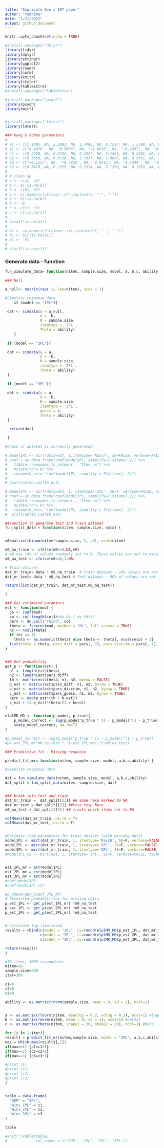 ```yaml
---
title: "Replicate Ben's IRT paper"
author: "radhika"
date: "1/21/2021"
output: github_document
---
```




```r
knitr::opts_chunk$set(echo = TRUE)
```


```r

#install.packages("dplyr")
library(tidyr)
library(dplyr)
library(stringr) 
library(ggplot2)
library(readr)
library(norm)
library(knitr)
library(styler)
library(kableExtra)
#install.packages("kableExtra")

#install.packages("psych")
library(psych)
library(mirt)


#install.packages("lmtest")
library(lmtest)
```

```r

### Kang & Cohen parameters
# 
# a1 <- c(1.1005, NA, 2.2093, NA, 1.4493, NA, 0.7514, NA, 1.5789, NA, 0.6425, NA, 1.6254, NA, 1.3415, NA, 0.918, NA, 1.8027, NA, 0.8159, NA, 0.9375, NA, 0.9126, NA, 1.9395, NA, 0.3746, NA, 0.673, NA, 0.4166, NA, 1.2093, NA, 0.9486, NA, 1.4916)
# b1 <- c("0.4078", NA, "0.5696", NA, "–1.0610", NA, "–0.2437", NA, "0.3206", NA, "–1.3762", NA, "–0.9800", NA, "–0.6881", NA, "–0.3526", NA, "0.2400", NA, "0.5917", NA, "1.8891", NA, "–0.2690", NA, "0.3673", NA, "–0.9681", NA, "–1.2601", NA, "0.5225", NA, "–1.3356", NA, "0.9515", NA, "0.9811")
# c1 <- c(0.2228, NA, 0.2332, NA, 0.2337, NA, 0.1445, NA, 0.2581, NA, 0.2712, NA, 0.1232, NA, 0.1954, NA, 0.2709, NA, 0.2984, NA, 0.0587, NA, 0.1405, NA, 0.2339, NA, 0.2387, NA, 0.3527, NA, 0.1206, NA, 0.1244, NA, 0.1167, NA, 0.2787, NA, 0.1923)
# a2 <- c(0.5659, NA, 0.6128, NA, 1.1037, NA, 1.9886, NA, 0.5691, NA, 1.0346, NA, 1.1384, NA, 3.3488, NA, 2.6306, NA, 0.6652, NA, 1.0342, NA, 1.0163, NA, 1.2945, NA, 1.6521, NA, 0.9696, NA, 1.2369, NA, 0.7812, NA, 0.7728, NA, 0.5441, NA, 1.4025)
# b2 <- c("–0.1257", NA, "–0.7826", NA, "0.0615", NA, "0.4244", NA, "–0.7350", NA, "0.9836", NA, "–1.2651", NA, "–0.2252", NA, "–0.6576", NA, "1.7007", NA, "1.0805", NA, "–2.0452", NA, "0.1627", NA, "0.0573", NA, "1.2171", NA, "2.1226", NA, "0.4228", NA, "–0.1656", NA, "–0.2055", NA, "1.2841")
# c2 <- c(0.3426, NA, 0.1925, NA, 0.2324, NA, 0.1396, NA, 0.2059, NA, 0.3124, NA, 0.1832, NA, 0.1811, NA, 0.2537, NA, 0.2184, NA, 0.2261, NA, 0.3464, NA, 0.1455, NA, 0.3861, NA, 0.1046, NA, 0.1656, NA, 0.2696, NA, 0.178, NA, 0.1961, NA, 0.2917)
# 
# # clean up
# a <- c(a1, a2)
# a <- a[!is.na(a)]
# b <- c(b1, b2)
# b <- as.numeric(stringr::str_replace(b, "–", "-"))
# b <- b[!is.na(b)]
# b <- -b
# c <- c(c1, c2)
# c <- c[!is.na(c)]
# 
# a1=a1[!is.na(a1)]
# 
# b1 <- as.numeric(stringr::str_replace(b1, "–", "-"))
# b1 <- b1[!is.na(b1)]
# b1 <- -b1
# 
# c1=c1[!is.na(c1)]

```


### Generate data - function

```r
fun_simulate_data= function(nitem, sample.size, model, a, b,c, ability) {

### Null

a_null<- matrix(rep( 1, len=nitem), ncol = 1)

#Simulate response data 
 	if (model == "1PL"){

 dat <- simdata(a = a_null, 
                d = -b, 
                N = sample.size, 
                itemtype = '2PL', 
                Theta = ability)
 	}
 
 if (model == "2PL"){

 dat <- simdata(a = a, 
                d = -b, 
                N = sample.size, 
                itemtype = '2PL', 
                Theta = ability)
 }
 
 if (model == "3PL"){

 dat <- simdata(a = a, 
                d = -b, 
                N = sample.size, 
                itemtype = '3PL', 
                guess = c, 
                Theta = ability)
 }

  return(dat)
  
 }

#Check if dataset is correctly generated

# model1PL <- mirt(data=dat, 1,itemtype='Rasch', SE=FALSE, verbose=FALSE, technical = list(NCYCLES=5000))
# coef = as.data.frame(coef(model1PL, simplify=T)$items[,2]) %>%
#   tibble::rownames_to_column(., "Item no") %>%
#   mutate("b"= b) %>%
#   rename(b_est= "coef(model1PL, simplify = T)$items[, 2]")
# 
# plot(coef$b,coef$b_est)

# model3PL <- mirt(data=dat, 1, itemtype='3PL', SE=F, verbose=FALSE, technical = list(NCYCLES=5000))
# coef = as.data.frame(coef(model3PL, simplify=T)$items[,2]) %>%
#   tibble::rownames_to_column(., "Item no") %>%
#   mutate("b"= b) %>%
#   rename(b_est= "coef(model3PL, simplify = T)$items[, 2]")
#  plot(coef$b,coef$b_est)


```


```r
##Function to generate test and train dataset
fun_split_data = function(nitem, sample.size, data) {


m0=matrix(rbinom(nitem*sample.size, 1, .9), ncol=nitem)

m0_na_train <- ifelse(m0==0,NA,m0)
# m0 has 10% of values randomly set to 0. These values are set to missing
m0_na_test <- ifelse(m0==0,1,NA)

# Train dataset
dat_mr_train= data * m0_na_train  # Train dataset - 10% values are set to NA
dat_mr_test= data * m0_na_test # Test dataset - 90% of values are set to NA, keep the 10% values dropped from train

return(list(dat_mr_train, dat_mr_test,m0_na_test))

}
```



```r
### Get estimated paramters
est <- function(mod) {
  co <- coef(mod)
  co <- co[-length(co)]#why do i do this?
  pars <- do.call("rbind", co)
  theta <- fscores(mod, method = "ML", full.scores = TRUE)  
  nc <- ncol(theta)
  if (nc == 1) 
    theta <- as.numeric(theta) else theta <- theta[, ncol(resp) + 1]
  list(theta = theta, pars_diff = pars[, 2], pars_discrim = pars[, 1], pars_guess=pars[,3])
}


### Get probability
get_p <- function(est) {
  n1 <- length(est$theta)
  n2 <- length(est$pars_diff)
  th <- matrix(est$theta, n1, n2, byrow = FALSE)
  b_est <- matrix(est$pars_diff, n1, n2, byrow = TRUE)
  a_est <- matrix(est$pars_discrim, n1, n2, byrow = TRUE)
  c_est <- matrix(est$pars_guess, n1, n2, byrow = TRUE)
  kern <- exp(a_est*(th + b_est))
  c_est + (1-c_est)*(kern/(1 + kern))
}

elplMR_MD <- function(p_model, p_true){
	p_model_correct <- log(p_model^p_true * (1 - p_model)^(1 - p_true))
	sum(p_model_correct, na.rm=T)
}

#p_model_correct <- log(p_model^p_true * (1 - p_model)^(1 - p_true))
#p= est_3PL_mr^m0_na_test * (1-est_3PL_mr) (1-m0_na_test)

```


```r

### Predictive fit - Missing response

predict_fit_mr= function(nitem, sample.size, model, a,b,c,ability) {

#Simulate response data 

dat = fun_simulate_data(nitem, sample.size, model, a,b,c,ability)
dat_split = fun_split_data(nitem, sample.size, dat)


### break into test and train
dat_mr_train =  dat_split[[1]] ## some resp marked to NA
dat_mr_test = dat_split[[2]] ##true resp here
m0_na_test = dat_split[[3]] ## tracks which items set to NA

colMeans(dat_mr_train, na.rm = T)
colMeans(dat_mr_test, na.rm = T)


#Estimate item parameters for train dataset (with missing data)
model1PL <- mirt(dat_mr_train, 1, itemtype='Rasch', SE=F, verbose=FALSE)
model2PL <- mirt(dat_mr_train, 1, itemtype='2PL', SE=F, verbose=FALSE)
model3PL <- mirt(dat_mr_train, 1, itemtype='3PL', SE=F, verbose=FALSE, technical = list(NCYCLES=5000))
#model3PL_v2 <- mirt(dat, 1, itemtype='3PL', SE=F, verbose=FALSE, technical = list(NCYCLES=5000))


est_1PL_mr = est(model1PL)
est_2PL_mr = est(model2PL)
est_3PL_mr = est(model3PL)
#coef(model3PL)
#coef(model3PL_v2)

#p_check=get_p(est_3PL_mr)
# Predicted probabilities for missing cells
p_est_1PL <- get_p(est_1PL_mr) *m0_na_test
p_est_2PL <- get_p(est_2PL_mr) *m0_na_test
p_est_3PL <- get_p(est_3PL_mr) *m0_na_test

	
# Calculate log likelihood
results = rbind(c(model = "1PL", LL=round(elplMR_MD(p_est_1PL, dat_mr_test),3)),
                c(model = "2PL", LL=round(elplMR_MD(p_est_2PL, dat_mr_test),3)),
                c(model = "3PL", LL=round(elplMR_MD(p_est_3PL, dat_mr_test),3)))

return(results)
}
```


```r
#50 items, 1000 respondents
nitem=20
sample.size=500
iter=100

c1=0
c2=0
c3=0

ability <- as.matrix(rnorm(sample.size, mean = 0, sd = 1), ncol=1)


a <- as.matrix(rlnorm(nitem, meanlog = 0.2, sdlog = 0.3), ncol=1) #lognormal
b <- as.matrix(rnorm(nitem, mean = 0, sd = 1), ncol=1) #normal
c <- as.matrix(rbeta(nitem, shape1 = 20, shape2 = 80), ncol=1) #beta

for (i in 1:iter){
result1 = predict_fit_mr(nitem,sample.size, model = "3PL", a,b,c,ability )
max = which.max(result1[,2])
if(max==1) {c1=c1+1}
if(max==2) {c2=c2+1}
if(max==3) {c3=c3+1}

#print (i)
#print (c1)
#print (c2)
#print (c3)
}


table = data.frame(
  "DGM" = "3PL",
  "Wins_1PL" = c1,
  "Wins_2PL" = c2,
  "Wins_3PL" = c3
)

table

#knitr::kable(table,
#             col.names = c('DGM', '1PL', '2PL', '3PL'))

```






